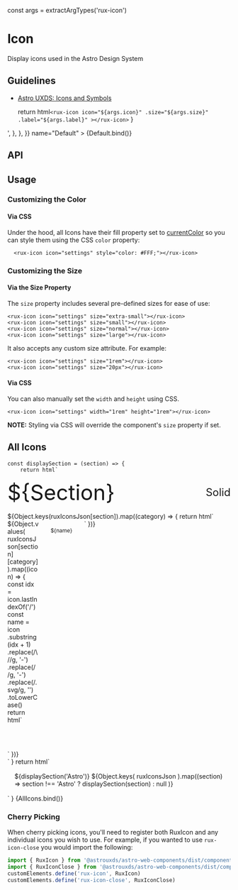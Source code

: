 const args = extractArgTypes('rux-icon')

<Meta title="Components/Icons" component="rux-icon" argTypes={args} />

# Icon

Display icons used in the Astro Design System

## Guidelines

-   [Astro UXDS: Icons and Symbols](https://astrouxds.com/ui-components/icons-and-symbols)

    return html`
        <rux-icon
            icon="${args.icon}"
            .size="${args.size}"
            .label="${args.label}"
        ></rux-icon>
    `
}

<Canvas>
    <Story
        args={{
            icon: 'satellite-transmit',
            size: 'normal',
        }}
        parameters={{
            docs: {
                source: {
                    code:
                        '<rux-icon size="normal" icon="satellite-transmit"></rux-icon>',
                },
            },
        }}
        name="Default"
    >
        {Default.bind()}
    </Story>
</Canvas>

## API

<ArgsTable of="rux-icon" />

## Usage

### Customizing the Color

#### Via CSS

Under the hood, all Icons have their fill property set to [currentColor](https://css-tricks.com/cascading-svg-fill-color/)
so you can style them using the CSS `color` property:

```
  <rux-icon icon="settings" style="color: #FFF;"></rux-icon>
```

### Customizing the Size

#### Via the Size Property

The `size` property includes several pre-defined sizes for ease of use:

```
<rux-icon icon="settings" size="extra-small"></rux-icon>
<rux-icon icon="settings" size="small"></rux-icon>
<rux-icon icon="settings" size="normal"></rux-icon>
<rux-icon icon="settings" size="large"></rux-icon>
```

It also accepts any custom size attribute. For example:

```
<rux-icon icon="settings" size="1rem"></rux-icon>
<rux-icon icon="settings" size="20px"></rux-icon>
```

#### Via CSS

You can also manually set the `width` and `height` using CSS.

```
<rux-icon icon="settings" width="1rem" height="1rem"></rux-icon>
```

**NOTE:** Styling via CSS will override the component's `size` property if set.

## All Icons

    const displaySection = (section) => {
        return html`
<div class="icon__section">
    <div class="icon-group__header">
        ${section}
        <span class="icon-style">Solid</span>
    </div>
    ${Object.keys(ruxIconsJson[section]).map((category) => {
        return html`
            <div>
                <div class="icon-list">
                    ${Object.values(
                        ruxIconsJson[section][category]
                    ).map((icon) => {
                        const idx = icon.lastIndexOf('/')
                        const name = icon
                            .substring(idx + 1)
                            .replace(/\//g, '-')
                            .replace(/ /g, '-')
                            .replace(/.svg/g, '')
                            .toLowerCase()
                        return html`
                            <div class="icon">
                                <rux-icon
                                    size="normal"
                                    icon="${name}"
                                ></rux-icon>
                                <div class="icon-label">
                                    ${name}
                                </div>
                            </div>
                        `
                    })}
                </div>
                <div></div>
            </div>
        `
    })}
</div>
        `
    }
    return html`
<style>
    .icon {
        display: flex;
        flex-direction: column;
        align-items: center;
    }
    .icon-label {
        margin-top: 1rem;
        font-size: 0.75rem;
    }
    .icon-style {
        font-size: 1.5rem;
        margin-left: auto;
    }
    .icon-group__header {
        display: flex;
        align-items: center;
        font-size: 3rem;
        font-weight: 400;
        text-align: left;
        text-transform: capitalize;
        margin-bottom: 1rem;
    }
    .icon-list {
        display: grid;
        grid-template-columns: repeat(6, minmax(0, 1fr));
        grid-auto-rows: minmax(70px, auto);
        grid-gap: 1rem;
        padding-bottom: 60px;
    }
    .icon__wrapper {
        padding: 1rem;
    }
</style>
<div class="icon__wrapper">
    ${displaySection('Astro')} ${Object.keys(
        ruxIconsJson
    ).map((section) =>
        section !== 'Astro' ? displaySection(section) : null
    )}
</div>
    `
}

<Canvas>
    <Story
        args={{
            size: 'normal',
        }}
        name="All Icons"
    >
        {AllIcons.bind()}
    </Story>
</Canvas>

### Cherry Picking

When cherry picking icons, you'll need to register both RuxIcon and any individual icons you wish to use.
For example, if you wanted to use `rux-icon-close` you would import the following:

```js
import { RuxIcon } from '@astrouxds/astro-web-components/dist/components/rux-icon'
import { RuxIconClose } from '@astrouxds/astro-web-components/dist/components/rux-icon-close'
customElements.define('rux-icon', RuxIcon)
customElements.define('rux-icon-close', RuxIconClose)
```
